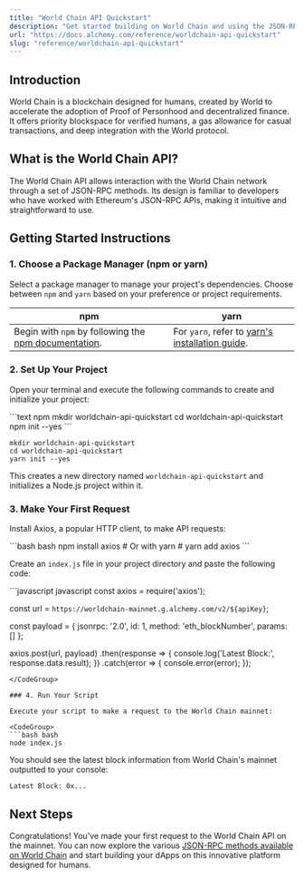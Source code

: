 ```yaml
---
title: "World Chain API Quickstart"
description: "Get started building on World Chain and using the JSON-RPC API"
url: "https://docs.alchemy.com/reference/worldchain-api-quickstart"
slug: "reference/worldchain-api-quickstart"
---
```


## Introduction

World Chain is a blockchain designed for humans, created by World to accelerate the adoption of Proof of Personhood and decentralized finance. It offers priority blockspace for verified humans, a gas allowance for casual transactions, and deep integration with the World protocol.

## What is the World Chain API?

The World Chain API allows interaction with the World Chain network through a set of JSON-RPC methods. Its design is familiar to developers who have worked with Ethereum's JSON-RPC APIs, making it intuitive and straightforward to use.

## Getting Started Instructions

### 1. Choose a Package Manager (npm or yarn)

Select a package manager to manage your project's dependencies. Choose between `npm` and `yarn` based on your preference or project requirements.

| npm                                                                                                                       | yarn                                                                                                |
| ------------------------------------------------------------------------------------------------------------------------- | --------------------------------------------------------------------------------------------------- |
| Begin with `npm` by following the [npm documentation](https://docs.npmjs.com/downloading-and-installing-node-js-and-npm). | For `yarn`, refer to [yarn's installation guide](https://classic.yarnpkg.com/lang/en/docs/install). |

### 2. Set Up Your Project

Open your terminal and execute the following commands to create and initialize your project:

<CodeGroup>
  ```text npm
  mkdir worldchain-api-quickstart
  cd worldchain-api-quickstart
  npm init --yes
  ```

  ```text yarn
  mkdir worldchain-api-quickstart
  cd worldchain-api-quickstart
  yarn init --yes
  ```
</CodeGroup>

This creates a new directory named `worldchain-api-quickstart` and initializes a Node.js project within it.

### 3. Make Your First Request

Install Axios, a popular HTTP client, to make API requests:

<CodeGroup>
  ```bash bash
  npm install axios
  # Or with yarn
  # yarn add axios
  ```
</CodeGroup>

Create an `index.js` file in your project directory and paste the following code:

<CodeGroup>
  ```javascript javascript
  const axios = require('axios');

  const url = `https://worldchain-mainnet.g.alchemy.com/v2/${apiKey}`;

  const payload = {
    jsonrpc: '2.0',
    id: 1,
    method: 'eth_blockNumber',
    params: []
  };

  axios.post(url, payload)
    .then(response => {
      console.log('Latest Block:', response.data.result);
    })
    .catch(error => {
      console.error(error);
    });
  ```
</CodeGroup>

### 4. Run Your Script

Execute your script to make a request to the World Chain mainnet:

<CodeGroup>
  ```bash bash
  node index.js
  ```
</CodeGroup>

You should see the latest block information from World Chain's mainnet outputted to your console:

```
Latest Block: 0x...
```

## Next Steps

Congratulations! You've made your first request to the World Chain API on the mainnet. You can now explore the various [JSON-RPC methods available on World Chain](/reference/world-chain-api-endpoints) and start building your dApps on this innovative platform designed for humans.
